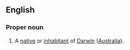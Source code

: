 ==English==
===Proper noun===
{{en-proper noun|-}}
#A [[native]] or [[inhabitant]] of [[Darwin]] ([[Australia]]).